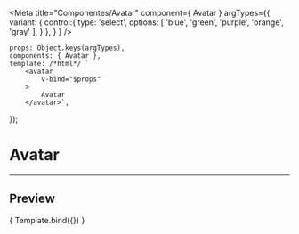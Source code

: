 
<Meta
	title="Componentes/Avatar"
	component={ Avatar }
	argTypes={{
		variant: {
			control:{
				type: 'select',
				options: [
					'blue',
					'green',
					'purple',
					'orange',
					'gray'
				],
			}
		},
	}
}
/>

	props: Object.keys(argTypes),
	components: { Avatar },
	template: /*html*/ `
		<avatar
			v-bind="$props" 
		>
			Avatar
		</avatar>`,
});

# Avatar
---

## Preview

<Canvas>
	<Story
		name="Avatar"
		args={{
			variant: 'blue',
			name: 'Maria Clara',
			subContent: 'Diretora',
			img: 'static/media/src/assets/images/avatarM.jpeg',
		}}
	>
		{ Template.bind({}) }
	</Story>
</Canvas>

<ArgsTable story="Avatar" />